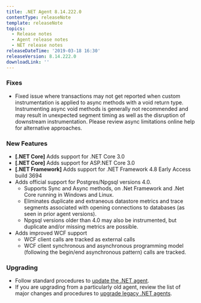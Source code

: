 ```yaml
---
title: .NET Agent 8.14.222.0
contentType: releaseNote
template: releaseNote
topics:
  - Release notes
  - Agent release notes
  - NET release notes
releaseDateTime: '2019-03-18 16:30'
releaseVersion: 8.14.222.0
downloadLink: ''
---
```


### Fixes

* Fixed issue where transactions may not get reported when custom instrumentation is applied to async methods with a void return type. Instrumenting async void methods is generally not recommended and may result in unexpected segment timing as well as the disruption of downstream instrumentation. Please review async limitations online help for alternative approaches.

### New Features

* **\[.NET Core]** Adds support for .NET Core 3.0
* **\[.NET Core]** Adds support for ASP.NET Core 3.0
* **\[.NET Framework]** Adds support for .NET Framework 4.8 Early Access build 3694
* Adds official support for Postgres/Npgsql versions 4.0.
  * Supports Sync and Async methods, on .Net Framework and .Net Core running in Windows and Linux.
  * Eliminates duplicate and extraneous datastore metrics and trace segments associated with opening connections to databases (as seen in prior agent versions).
  * Npgsql versions older than 4.0 may also be instrumented, but duplicate and/or missing metrics are possible.
* Adds improved WCF support
  * WCF client calls are tracked as external calls
  * WCF client synchronous and asynchronous programming model (following the begin/end asynchronous pattern) calls are tracked.

### Upgrading

* Follow standard procedures to [update the .NET agent](/docs/agents/net-agent/installation-configuration/update-net-agent).
* If you are upgrading from a particularly old agent, review the list of major changes and procedures to [upgrade legacy .NET agents](/docs/agents/net-agent/troubleshooting/upgrade-legacy-net-agents).
